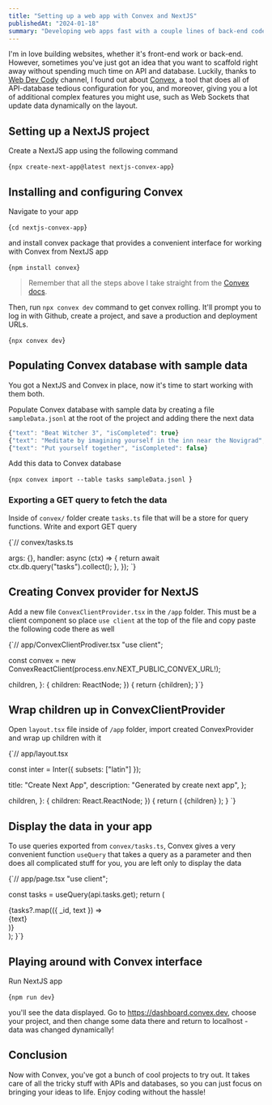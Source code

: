 ```yaml
---
title: "Setting up a web app with Convex and NextJS"
publishedAt: "2024-01-18"
summary: "Developing web apps fast with a couple lines of back-end code with Convex"
---
```


I'm in love building websites, whether it's front-end work or back-end. However, sometimes you've just got an idea that you want to scaffold right away without spending much time on API and database. Luckily, thanks to [Web Dev Cody](https://twitter.com/webdevcody) channel, I found out about [Convex](https://www.convex.dev/), a tool that does all of API-database tedious configuration for you, and moreover, giving you a lot of additional complex features you might use, such as Web Sockets that update data dynamically on the layout.

## Setting up a NextJS project

Create a NextJS app using the following command

<SyntaxHighlighter>{`npx create-next-app@latest nextjs-convex-app`}</SyntaxHighlighter>

## Installing and configuring Convex

Navigate to your app

<SyntaxHighlighter>{`cd nextjs-convex-app`}</SyntaxHighlighter>

and install convex package that provides a convenient interface for working with Convex from NextJS app

<SyntaxHighlighter>{`npm install convex`}</SyntaxHighlighter>

> Remember that all the steps above I take straight from the [Convex docs](https://docs.convex.dev/quickstart/nextjs).

Then, run `npx convex dev` command to get convex rolling. It'll prompt you to log in with Github, create a project, and save a production and deployment URLs.

<SyntaxHighlighter>{`npx convex dev`}</SyntaxHighlighter>

## Populating Convex database with sample data

You got a NextJS and Convex in place, now it's time to start working with them both.

Populate Convex database with sample data by creating a file `sampleData.jsonl` at the root of the project and adding there the next data

```js
{"text": "Beat Witcher 3", "isCompleted": true}
{"text": "Meditate by imagining yourself in the inn near the Novigrad", "isCompleted": false}
{"text": "Put yourself together", "isCompleted": false}
```

Add this data to Convex database

<SyntaxHighlighter>{`npx convex import --table tasks sampleData.jsonl
`}</SyntaxHighlighter>

### Exporting a GET query to fetch the data

Inside of `convex/` folder create `tasks.ts` file that will be a store for query functions. Write and export GET query

<SyntaxHighlighter>
{`// convex/tasks.ts

  args: {},
  handler: async (ctx) => {
    return await ctx.db.query("tasks").collect();
  },
});
`}
</SyntaxHighlighter>

## Creating Convex provider for NextJS

Add a new file `ConvexClientProvider.tsx` in the `/app` folder. This must be a client component so place `use client` at the top of the file and copy paste the following code there as well

<SyntaxHighlighter>
{`// app/ConvexClientProdiver.tsx
"use client";


const convex = new ConvexReactClient(process.env.NEXT_PUBLIC_CONVEX_URL!);

  children,
}: {
  children: ReactNode;
}) {
  return <ConvexProvider client={convex}>{children}</ConvexProvider>;
}`}
</SyntaxHighlighter>

## Wrap children up in ConvexClientProvider

Open `layout.tsx` file inside of `/app` folder, import created ConvexProvider and wrap up children with it

<SyntaxHighlighter>
{`// app/layout.tsx

const inter = Inter({ subsets: ["latin"] });

  title: "Create Next App",
  description: "Generated by create next app",
};

  children,
}: {
  children: React.ReactNode;
}) {
  return (
    <html lang="en">
      <body className={inter.className}>
        <ConvexClientProvider>{children}</ConvexClientProvider>
      </body>
    </html>
  );
}
`}
</SyntaxHighlighter>

## Display the data in your app

To use queries exported from `convex/tasks.ts`, Convex gives a very convenient function `useQuery` that takes a query as a parameter and then does all complicated stuff for you, you are left only to display the data

<SyntaxHighlighter>
{`// app/page.tsx
"use client";

  const tasks = useQuery(api.tasks.get);
  return (
    <main className="flex min-h-screen flex-col items-center justify-between p-24">
      {tasks?.map(({ _id, text }) => <div key={_id}>{text}</div>)}
    </main>
  );
}`}
</SyntaxHighlighter>

## Playing around with Convex interface

Run NextJS app

<SyntaxHighlighter>{`npm run dev`}</SyntaxHighlighter>

you'll see the data displayed. Go to https://dashboard.convex.dev, choose your project, and then change some data there and return to localhost - data was changed dynamically!

## Conclusion

Now with Convex, you've got a bunch of cool projects to try out. It takes care of all the tricky stuff with APIs and databases, so you can just focus on bringing your ideas to life. Enjoy coding without the hassle!
